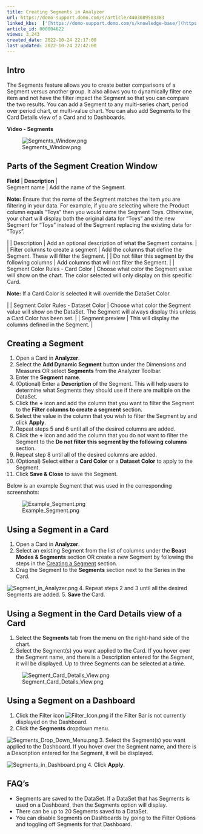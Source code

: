 ```yaml
---
title: Creating Segments in Analyzer
url: https://domo-support.domo.com/s/article/4403089503383
linked_kbs:  ['[https://domo-support.domo.com/s/knowledge-base/](https://domo-support.domo.com/s/knowledge-base/)', '[https://domo-support.domo.com/s/](https://domo-support.domo.com/s/)', '[https://domo-support.domo.com/s/topic/0TO5w000000ZamoGAC](https://domo-support.domo.com/s/topic/0TO5w000000ZamoGAC)', '[https://domo-support.domo.com/s/topic/0TO5w000000ZaoNGAS](https://domo-support.domo.com/s/topic/0TO5w000000ZaoNGAS)', '[https://domo-support.domo.com/s/topic/0TO5w000000ZaoUGAS](https://domo-support.domo.com/s/topic/0TO5w000000ZaoUGAS)', '[https://domo-support.domo.com/s/article/4403089503383](https://domo-support.domo.com/s/article/4403089503383)', '[https://domo-support.domo.com/s/topic/0TO5w000000ZaoUGAS/analyzer](https://domo-support.domo.com/s/topic/0TO5w000000ZaoUGAS/analyzer)', '[https://domo-support.domo.com/s/article/360043429933](https://domo-support.domo.com/s/article/360043429933)', '[https://domo-support.domo.com/s/article/360043429953](https://domo-support.domo.com/s/article/360043429953)', '[https://domo-support.domo.com/s/article/360042925494](https://domo-support.domo.com/s/article/360042925494)', '[https://domo-support.domo.com/s/article/360043429913](https://domo-support.domo.com/s/article/360043429913)', '[https://domo-support.domo.com/s/article/4408174643607](https://domo-support.domo.com/s/article/4408174643607)', '[https://domo-support.domo.com/s/login/](https://domo-support.domo.com/s/login/)']
article_id: 000004622
views: 3,243
created_date: 2022-10-24 22:17:00
last updated: 2022-10-24 22:42:00
---
```




Intro
-----


The Segments feature allows you to create better comparisons of a Segment versus another group. It also allows you to dynamically filter one item and not have the filter impact the Segment so that you can compare the two results. You can add a Segment to any multi-series chart, period over period chart, or multi-value chart. You can also add Segments to the Card Details view of a Card and to Dashboards.


**Video - Segments**



![Segments_Window.png](Segments_Window.png)


Parts of the Segment Creation Window
------------------------------------




| **Field** | **Description** |
| Segment name | Add the name of the Segment.





**Note:** Ensure that the name of the Segment matches the item you are filtering in your data. For example, if you are selecting where the Product column equals "Toys" then you would name the Segment Toys. Otherwise, your chart will display both the original data for "Toys" and the new Segment for "Toys" instead of the Segment replacing the existing data for "Toys".


 |
| Description | Add an optional description of what the Segment contains. |
| Filter columns to create a segment | Add the columns that define the Segment. These will filter the Segment. |
| Do not filter this segment by the following columns | Add columns that will not filter the Segment. |
| Segment Color Rules - Card Color | Choose what color the Segment value will show on the chart. The color selected will only display on this specific Card.





**Note:** If a Card Color is selected it will override the DataSet Color.


 |
| Segment Color Rules - Dataset Color | Choose what color the Segment value will show on the DataSet. The Segment will always display this unless a Card Color has been set. |
| Segment preview | This will display the columns defined in the Segment. |


Creating a Segment
------------------


1. Open a Card in **Analyzer**.
2. Select the **Add Dynamic Segment** button under the Dimensions and Measures OR select **Segments** from the Analyzer Toolbar.
3. Enter the **Segment name**.
4. (Optional) Enter a **Description** of the Segment. This will help users to determine what Segments they should use if there are multiple on the DataSet.
5. Click the **+** icon and add the column that you want to filter the Segment to the **Filter columns to create a segment** section.
6. Select the value in the column that you wish to filter the Segment by and click **Apply**.
7. Repeat steps 5 and 6 until all of the desired columns are added.
8. Click the **+** icon and add the column that you do not want to filter the Segment to the **Do not filter this segment by the following columns** section.
9. Repeat step 8 until all of the desired columns are added.
10. (Optional) Select either a **Card Color** or a **Dataset Color** to apply to the Segment.
11. Click **Save & Close** to save the Segment.


Below is an example Segment that was used in the corresponding screenshots:  
  



![Example_Segment.png](Example_Segment.png)


Using a Segment in a Card
-------------------------


1. Open a Card in **Analyzer**.
2. Select an existing Segment from the list of columns under the **Beast Modes & Segments** section OR create a new Segment by following the steps in the [Creating a Segment](#h_01F92D6J2WJK7VGP19T76DV735) section.
3. Drag the Segment to the **Segments** section next to the Series in the Card.  
  
![Segment_in_Analyzer.png](Segment_in_Analyzer.png)
4. Repeat steps 2 and 3 until all the desired Segments are added.
5. **Save** the Card.


Using a Segment in the Card Details view of a Card
--------------------------------------------------


1. Select the **Segments** tab from the menu on the right-hand side of the chart.
2. Select the Segment(s) you want applied to the Card. If you hover over the Segment name, and there is a Description entered for the Segment, it will be displayed. Up to three Segments can be selected at a time.  
  
![Segment_Card_Details_View.png](Segment_Card_Details_View.png)


Using a Segment on a Dashboard
------------------------------


1. Click the Filter icon ![Filter_Icon.png](Filter_Icon.png) if the Filter Bar is not currently displayed on the Dashboard.
2. Click the **Segments** dropdown menu.  
  
![Segments_Drop_Down_Menu.png](Segments_Drop_Down_Menu.png)
3. Select the Segment(s) you want applied to the Dashboard. If you hover over the Segment name, and there is a Description entered for the Segment, it will be displayed.  
  
![Segments_in_Dashboard.png](Segments_in_Dashboard.png)
4. Click **Apply**.


FAQ's
-----


* Segments are saved to the DataSet. If a DataSet that has Segments is used on a Dashboard, then the Segments option will display.
* There can be up to 20 Segments saved to a DataSet.
* You can disable Segments on Dashboards by going to the Filter Options and toggling off Segments for that Dashboard.
